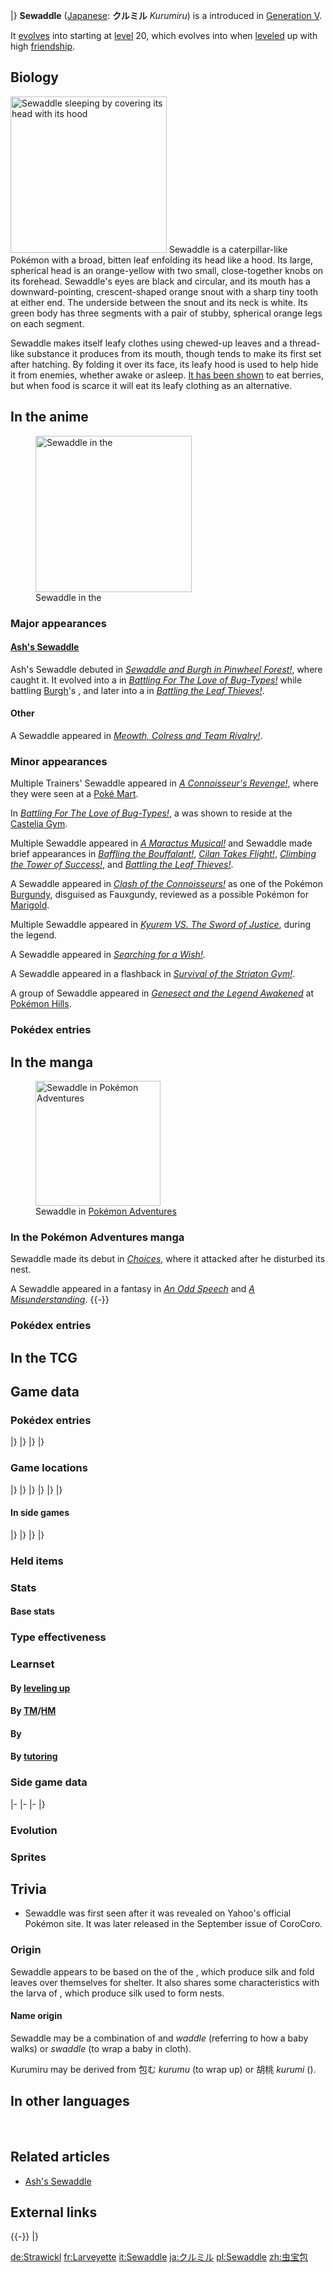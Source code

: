{{PokémonPrevNext/Head|type=Bug|type2=Grass}}
{{PokémonPrevNext/Pokémon|type=Bug|prevnum=539|prev=Sawk|nextnum=541|next=Swadloon|roundleft=tl|roundright=tr}}
{{PokémonPrevNext/Disambig|species=Sewaddle}}
|}
{{Pokémon Infobox
|name=Sewaddle
|jname=クルミル
|tmname=Kurumiru
|category=Sewing
|typebox=1
|type1=Bug
|type2=Grass
|abilityn=d
|ability1=Swarm
|ability2=Chlorophyll
|abilityd=Overcoat
|ndex=540
|udex=046
|u2dex=017
|height-ftin=1'00"
|height-m=0.3
|weight-lbs=5.5
|weight-kg=2.5
|egggroupn=1
|egggroup1=Bug
|eggcycles=15
|evtotal=1
|evde=1
|expyield=62
|lv100exp=1,059,860
|gendercode=127
|color=Yellow
|catchrate=255
|body=14
|pokefordex=sewaddle
|generation=5
|friendship=70
}}
'''Sewaddle''' ([[List of Japanese Pokémon names|Japanese]]: '''クルミル''' ''Kurumiru'') is a {{2t|Bug|Grass}} {{OBP|Pokémon|species}} introduced in [[Generation V]].

It [[Evolution|evolves]] into {{p|Swadloon}} starting at [[level]] 20, which evolves into {{p|Leavanny}} when [[level]]ed up with high [[friendship]].

==Biology==
[[File:Ash Sewaddle Rolled Up.png|thumb|left|250px|Sewaddle sleeping by covering its head with its hood]]
Sewaddle is a caterpillar-like Pokémon with a broad, bitten leaf enfolding its head like a hood. Its large, spherical head is an orange-yellow with two small, close-together knobs on its forehead. Sewaddle's eyes are black and circular, and its mouth has a downward-pointing, crescent-shaped orange snout with a sharp tiny tooth at either end. The underside between the snout and its neck is white. Its green body has three segments with a pair of stubby, spherical orange legs on each segment.

Sewaddle makes itself leafy clothes using chewed-up leaves and a thread-like substance it produces from its mouth, though {{p|Leavanny}} tends to make its first set after hatching. By folding it over its face, its leafy hood is used to help hide it from enemies, whether awake or asleep. [[BW018|It has been shown]] to eat berries, but when food is scarce it will eat its leafy clothing as an alternative.

==In the anime==
[[File:Ash Sewaddle.png|thumb|250px|left|Sewaddle in the {{pkmn|anime}}]]
===Major appearances===
====[[Ash's Sewaddle]]====
Ash's Sewaddle debuted in ''[[BW018|Sewaddle and Burgh in Pinwheel Forest!]]'', where {{Ash}} caught it. It evolved into a {{p|Swadloon}} in ''[[BW023|Battling For The Love of Bug-Types!]]'' while battling [[Burgh]]'s {{p|Whirlipede}}, and later into a {{p|Leavanny}} in ''[[BW074|Battling the Leaf Thieves!]]''.

====Other====
A Sewaddle appeared in ''[[BW119|Meowth, Colress and Team Rivalry!]]''.

===Minor appearances===
Multiple Trainers' Sewaddle appeared in ''[[BW019|A Connoisseur's Revenge!]]'', where they were seen at a [[Poké Mart]].

In ''[[BW023|Battling For The Love of Bug-Types!]]'', a {{DL|Burgh|Sewaddle}} was shown to reside at the [[Castelia Gym]].

Multiple Sewaddle appeared in ''[[BW053|A Maractus Musical!]]'' and Sewaddle made brief appearances in ''[[BW066|Baffling the Bouffalant!]]'', ''[[BW067|Cilan Takes Flight!]]'', ''[[BW069|Climbing the Tower of Success!]]'', and ''[[BW074|Battling the Leaf Thieves!]]''.

A Sewaddle appeared in ''[[BW080|Clash of the Connoisseurs!]]'' as one of the Pokémon [[Burgundy]], disguised as Fauxgundy, reviewed as a possible Pokémon for [[Marigold]].

Multiple Sewaddle appeared in ''[[M15|Kyurem VS. The Sword of Justice]]'', during the {{OBP|Swords of Justice|M15}} legend.

A Sewaddle appeared in ''[[BW132|Searching for a Wish!]].''

A Sewaddle appeared in a flashback in ''[[BW140|Survival of the Striaton Gym!]]''.

A group of Sewaddle appeared in ''[[M16|Genesect and the Legend Awakened]]'' at [[Pokémon Hills]].

===Pokédex entries===
{{Animedexheader|Unova}}
{{Animedexbody|BW018|Sewaddle|Ash's Pokédex|Sewaddle, the Sewing Pokémon. Sewaddle hides from its enemies by covering its head with a hood made from a leaf, and is known to eat its leafy clothing when food is scarce.}}
{{Animedexfooter/Pokémon|''Best Wishes''|Unova}}

==In the manga==
[[File:Sewaddle Adventures.png|thumb|200px|Sewaddle in [[Pokémon Adventures]]]]
===In the Pokémon Adventures manga===
Sewaddle made its debut in ''[[PS462|Choices]]'', where it attacked {{adv|Black}} after he disturbed its nest.

A Sewaddle appeared in a fantasy in ''[[PS466|An Odd Speech]]'' and ''[[PS507|A Misunderstanding]]''.
{{-}}

===Pokédex entries===
{{Mangadexheader}}
{{Mangadexbody|Pokémon Adventures|[[PS462|Choices]]|This Pokémon makes clothes for itself. It chews up leaves and sews them with sticky thread extruded from its mouth.}}
{{Mangadexfooter}}

==In the TCG==
{{main|Sewaddle (TCG)}}

==Game data==
===Pokédex entries===
{{Dex/Header|type=Bug|type2=Grass}}
{{Dex/NA|gen=V}}
{{Dex/Gen|gen=V}}
{{Dex/Entry1|v=Black|t=FFF|entry={{p|Leavanny}} dress it in clothes they made for it when it hatched. It hides its head in its hood while it is sleeping.}}
{{Dex/Entry1|v=White|entry=This Pokémon makes clothes for itself. It chews up leaves and sews them with sticky thread extruded from its mouth.}}
{{Dex/Entry2|v=Black 2|v2=White 2|t=FFF|entry=Since this Pokémon makes its own clothes out of leaves, it is a popular mascot for fashion designers.}}
|}
|}
{{Dex/Gen|gen=VI}}
{{Dex/Entry1|v=X|t=FFF|entry=This Pokémon makes clothes for itself. It chews up leaves and sews them with sticky thread extruded from its mouth.}}
{{Dex/Entry1|v=Y|entry=Since this Pokémon makes its own clothes out of leaves, it is a popular mascot for fashion designers.}}
{{Dex/Entry1|v=Omega Ruby|t=FFF|entry=This Pokémon makes clothes for itself. It chews up leaves and sews them with sticky thread extruded from its mouth.}}
{{Dex/Entry1|v=Alpha Sapphire|t=FFF|entry=Since this Pokémon makes its own clothes out of leaves, it is a popular mascot for fashion designers.}}
|}
|}
{{Dex/Footer}}

===Game locations===
{{Availability/Header|type=Bug|type2=Grass}}
{{Availability/NA|gen=V}}
{{Availability/Gen|gen=V}}
{{Availability/Entry2|v=Black|v2=White|t=FFF|area=[[Pinwheel Forest]] (inner)}}
{{Availability/Entry2|v=Black 2|v2=White 2|t=FFF|area=[[Route]]s {{rtn|12|Unova}} and {{rtn|20|Unova}}}}
|}
|}
{{Availability/Gen|gen=VI}}
{{Availability/Entry2|v=X|v2=Y|t=FFF|area=[[Pokémon breeding|Breed]] {{p|Swadloon}} or {{p|Leavanny}}}}
{{Availability/Entry2|v=Omega Ruby|v2=Alpha Sapphire|t=FFF|t2=FFF|area=[[Route]]s {{rtn|101|Hoenn}} and {{rtn|104|Hoenn}} ({{DL|DexNav|hidden Pokémon}}{{tt|*|After capturing or defeating Groudon/Kyogre}})}}
|}
|}
{{Availability/Gen|gen=VII}}
{{Availability/Entry2|v=Sun|v2=Moon|area={{pkmn|breeding|Breed}} {{p|Leavanny}}}}
{{Availability/Entry2|v=Ultra Sun|v2=Ultra Moon|area={{pkmn|breeding|Breed}} {{p|Leavanny}}}}
|}
|}
{{Availability/Footer}}

====In side games====
{{Availability/Header|type=Bug|type2=Grass}}
{{Availability/NA|gen=V}}
{{Availability/Gen|gen=V}}
{{Availability/Entry1|1|v=Rumble Blast|color={{fire color}}|area=Treetops: [[Soothing Shore]], Field: [[Soothing Shore]]}}
{{Availability/Entry1|1|v=PokéPark 2|link=PokéPark 2: Wonders Beyond|color={{grass color}}|area=[[Arbor Area]]}}
{{Availability/Entry1|1|v=Conquest|color={{silver color}}|area=[[Greenleaf]], [[Chrysalia]], [[Valora]]}}
{{Availability/Entry1|1|v=MD GTI|link=Pokémon Mystery Dungeon: Gates to Infinity|color={{silver color}}|area=[[Hazy Pass]] (1F-8F), [[Stompstump Peak]], [[Forest Grotto]] (1F-7F), [[Mountain Pass]] (1F-7F), [[Silent Tundra]] (B1-B26), [[Dreamy Island]] (1F-25F) [[Moonlit Forest]] (1F-28F), [[Slumbering Cave]] (B1-B99), [[Path of No Return]] (B1-B99), Magnagate dungeons}}
{{Availability/Entry1|1|v=Rumble U|color={{fire color}}|area=[[Verdant Plaza#Green Hide-and-Seek|Verdant Plaza: Green Hide-and-Seek]]}}
|}
|}
{{Availability/Gen|gen=VI}}
{{Availability/Entry1|1|v=Battle Trozei|color={{defense color}}|area=[[Safari Jungle#Sunday Stage 1|Safari Jungle: Stage 1]]{{dotw|Su}}}}
{{Availability/Entry1|1|v=Shuffle|color={{beauty color}}|area=Event: [[Special Stages#11th release|''Pokémon Safari'']] <small>(11th release)</small>}}
{{Availability/Entry1|1|v=Rumble World|color={{fire color}}|area=[[Starlight Islands#Time-Leap Plains|Starlight Islands: Time-Leap Plains]] <small>(All Areas)</small>}}
|}
|}
{{Availability/Footer}}

===Held items===
{{HeldItems
|type=Bug|type2=Grass
|bw1=Mental Herb|bw1type=None|bw1rar=5
|b2w21=Mental Herb|b2w21type=None|b2w21rar=5
|oras1=Mental Herb|oras1type=None|oras1rar=5
}}

===Stats===
====Base stats====
{{BaseStats
|type=Bug
|type2=Grass
|HP=45
|Attack=53
|Defense=70
|SpAtk=40
|SpDef=60
|Speed=42}}

===Type effectiveness===
{{TypeEffectiveness
|type1=Bug
|type2=Grass
|Normal=100
|Fighting=50
|Flying=400
|Poison=200
|Ground=25
|Rock=200
|Bug=200
|Ghost=100
|Steel=100
|Fire=400
|Water=50
|Grass=25
|Electric=50
|Psychic=100
|Ice=200
|Dragon=100
|Dark=100
|Fairy=100}}

===Learnset===
====By [[Level|leveling up]]====
{{learnlist/levelh/7|Sewaddle|Bug|Grass|5}}
{{learnlist/level7|1|Tackle|Normal|Physical|40|100|35}}
{{learnlist/level7|1|String Shot|Bug|Status|&mdash;|95|40}}
{{learnlist/level7|8|Bug Bite|Bug|Physical|60|100|20||'''}}
{{learnlist/level7|15|Razor Leaf|Grass|Physical|55|95|25||'''}}
{{learnlist/level7|22|Struggle Bug|Bug|Special|50|100|20||'''}}
{{learnlist/level7|29|Endure|Normal|Status|&mdash;|&mdash;|10}}
{{learnlist/level7|31|Sticky Web|Bug|Status|&mdash;|&mdash;|20}}
{{learnlist/level7|36|Bug Buzz|Bug|Special|90|100|10||'''}}
{{learnlist/level7|43|Flail|Normal|Physical|&mdash;|100|15}}
{{learnlist/levelf/7|Sewaddle|Bug|Grass|5}}

====By [[TM]]/[[HM]]====
{{learnlist/tmh/7|Sewaddle|Bug|Grass|5}}
{{learnlist/tm7|TM04|Calm Mind|Psychic|Status|&mdash;|&mdash;|20}}
{{learnlist/tm7|TM06|Toxic|Poison|Status|&mdash;|90|10}}
{{learnlist/tm7|TM10|Hidden Power|Normal|Special|60|100|15}}
{{learnlist/tm7|TM11|Sunny Day|Fire|Status|&mdash;|&mdash;|5}}
{{learnlist/tm7|TM16|Light Screen|Psychic|Status|&mdash;|&mdash;|30}}
{{learnlist/tm7|TM17|Protect|Normal|Status|&mdash;|&mdash;|10}}
{{learnlist/tm7|TM20|Safeguard|Normal|Status|&mdash;|&mdash;|25}}
{{learnlist/tm7|TM21|Frustration|Normal|Physical|&mdash;|100|20}}
{{learnlist/tm7|TM22|Solar Beam|Grass|Special|120|100|10||'''}}
{{learnlist/tm7|TM27|Return|Normal|Physical|&mdash;|100|20}}
{{learnlist/tm7|TM32|Double Team|Normal|Status|&mdash;|&mdash;|15}}
{{learnlist/tm7|TM42|Facade|Normal|Physical|70|100|20}}
{{learnlist/tm7|TM44|Rest|Psychic|Status|&mdash;|&mdash;|10}}
{{learnlist/tm7|TM45|Attract|Normal|Status|&mdash;|100|15}}
{{learnlist/tm7|TM48|Round|Normal|Special|60|100|15}}
{{learnlist/tm7|TM53|Energy Ball|Grass|Special|90|100|10||'''}}
{{learnlist/tm7|TM66|Payback|Dark|Physical|50|100|10}}
{{learnlist/tm7|TM85|Dream Eater|Psychic|Special|100|100|15}}
{{learnlist/tm7|TM86|Grass Knot|Grass|Special|&mdash;|100|20||'''}}
{{learnlist/tm7|TM87|Swagger|Normal|Status|&mdash;|85|15}}
{{learnlist/tm7|TM88|Sleep Talk|Normal|Status|&mdash;|&mdash;|10}}
{{learnlist/tm7|TM90|Substitute|Normal|Status|&mdash;|&mdash;|10}}
{{learnlist/tm7|TM96|Nature Power|Normal|Status|&mdash;|&mdash;|20}}
{{learnlist/tm7|TM100|Confide|Normal|Status|&mdash;|&mdash;|20}}
{{learnlist/tmf/7|Sewaddle|Bug|Grass|5}}

====By {{pkmn|breeding}}====
{{learnlist/breedh/7|Sewaddle|Bug|Grass|5}}
{{learnlist/breed7|{{MSP|015|Beedrill}}{{MSP|123|Scyther}}{{MSP|212|Scizor}}{{MSP|165|Ledyba}}{{MSP|166|Ledian}}{{MSP|167|Spinarak}}<br>{{MSP|168|Ariados}}{{MSP|283|Surskit}}{{MSP|291|Ninjask}}{{MSP|543|Venipede}}{{MSP|544|Whirlipede}}{{MSP|545|Scolipede}}<br>{{MSP|595|Joltik}}{{MSP|596|Galvantula}}{{MSP|617|Accelgor}}{{MSP|632|Durant}}{{MSP|738|Vikavolt}}|Agility|Psychic|Status|&mdash;|&mdash;|30}}
{{learnlist/breed7|{{MSP|012|Butterfree}}{{MSP|123|Scyther}}{{MSP|165|Ledyba}}{{MSP|166|Ledian}}{{MSP|193|Yanma}}{{MSP|469|Yanmega}}<br>{{MSP|284|Masquerain}}{{MSP|414|Mothim}}{{MSP|738|Vikavolt}}|Air Slash|Flying|Special|75|95|15}}
{{learnlist/breed7|{{MSP|165|Ledyba}}{{MSP|166|Ledian}}{{MSP|283|Surskit}}{{MSP|291|Ninjask}}{{MSP|545|Scolipede}}|Baton Pass|Normal|Status|&mdash;|&mdash;|40}}
{{learnlist/breed7|{{MSP|414|Mothim}}|Camouflage|Normal|Status|&mdash;|&mdash;|20}}
{{learnlist/breed7|{{MSP|046|Paras}}|Grassy Terrain|Grass|Status|—|—|10|*{{sup/7|USUM}}}}
{{learnlist/breed7|{{MSP|617|Accelgor}}|Me First|Normal|Status|&mdash;|&mdash;|20}}
{{learnlist/breed7|{{MSP|290|Nincada}}{{MSP|291|Ninjask}}|Mind Reader|Normal|Status|&mdash;|&mdash;|5}}
{{learnlist/breed7|{{MSP|123|Scyther}}{{MSP|212|Scizor}}|Razor Wind|Normal|Special|80|100|10}}
{{learnlist/breed7|{{MSP|193|Yanma}}{{MSP|469|Yanmega}}{{MSP|207|Gligar}}{{MSP|472|Gliscor}}{{MSP|291|Ninjask}}{{MSP|329|Vibrava}}<br>{{MSP|330|Flygon}}{{MSP|402|Kricketune}}{{MSP|543|Venipede}}{{MSP|544|Whirlipede}}{{MSP|545|Scolipede}}{{MSP|595|Joltik}}<br>{{MSP|596|Galvantula}}|Screech|Normal|Status|&mdash;|85|40}}
{{learnlist/breed7|{{MSP|012|Butterfree}}{{MSP|049|Venomoth}}{{MSP|165|Ledyba}}{{MSP|166|Ledian}}{{MSP|267|Beautifly}}{{MSP|269|Dustox}}<br>{{MSP|284|Masquerain}}{{MSP|414|Mothim}}{{MSP|637|Volcarona}}{{MSP|742|Cutiefly}}{{MSP|743|Ribombee}}|Silver Wind|Bug|Special|60|100|5||'''}}
{{learnlist/breedf/7|Sewaddle|Bug|Grass|5}}

====By [[Move Tutor|tutoring]]====
{{learnlist/tutorh/7|Sewaddle|Bug|Grass|5}}
{{learnlist/tutor7|Bug Bite|Bug|Physical|60|100|20||'''|no|yes}}
{{learnlist/tutor7|Electroweb|Electric|Special|55|95|15|||no|yes}}
{{learnlist/tutor7|Giga Drain|Grass|Special|75|100|10||'''|no|yes}}
{{learnlist/tutor7|Iron Defense|Steel|Status|—|—|15|||no|yes}}
{{learnlist/tutor7|Magic Coat|Psychic|Status|—|—|15|||no|yes}}
{{learnlist/tutor7|Seed Bomb|Grass|Physical|80|100|15||'''|no|yes}}
{{learnlist/tutor7|Signal Beam|Bug|Special|75|100|15||'''|no|yes}}
{{learnlist/tutor7|Snore|Normal|Special|50|100|15|||no|yes}}
{{learnlist/tutor7|Synthesis|Grass|Status|—|—|5|||no|yes}}
{{learnlist/tutor7|Worry Seed|Grass|Status|—|100|10|||no|yes}}
{{learnlist/tutorf/7|Sewaddle|Bug|Grass|5}}

===Side game data===
{{Spindata/Head|type=Bug|type2=Grass}}
{{Spindata/RumbleBlast|col=6|type=Bug
|att=1
|def=3
|speed=3
}}
|-
{{Spindata/PokéPark2|col=6|type=Bug|ndex=540
|pad=Her job was to eat and sleep up until recently. She just started walking down her own path.
}}
|-
{{Spindata/Conquest|col=6|type=Bug|ndex=540
|HP=2
|atk=1
|def=2
|spd=2
|range=3
|move=Bug Bite
|ability1=Grass Cloak
|ability2=Stealth
|ability3=Herbivore
|evo=Evolves into {{p|Swadloon}} when its Defense is 60 or higher
|link={{DL|List of Pokémon Conquest characters|Ujichika}} and {{DL|List of Pokémon Conquest characters|Ujihiro}}
}}
|-
{{Spindata/Battle Trozei|col=3|type=Bug|ndex=540
|power=1
}}
{{Spindata/Shuffle|col=3|type=Bug|ndex=540|num=611
|min=50
|max=100
|raisemaxlevel=5
|skill=Counterattack
|skilldesc=Deals even more damage the more disruptions there are.
}}
|}

===Evolution===
{{evobox-3
|type1=Bug
|type2=Grass
|pictype=art
|no1=540
|name1=Sewaddle
|type1-1=Bug
|type2-1=Grass
|evo1={{bag|Rare Candy}}<br>{{color2|000|Level|Level 20}}
|no2=541
|name2=Swadloon
|type1-2=Bug
|type2-2=Grass
|evo2={{bag|Soothe Bell}}<br>{{color2|000|Friendship}}
|no3=542
|name3=Leavanny
|type1-3=Bug
|type2-3=Grass
}}

===Sprites===
{{Spritebox/Header|type=Bug|type2=Grass}}
{{Spritebox/NA|gen=V}}
{{Spritebox/5|ndex=540}}
{{Spritebox/6|ndex=540}}
{{Spritebox/7|ndex=540}}
{{Spritebox/Footer|540|Sewaddle}}

==Trivia==
* Sewaddle was first seen after it was revealed on Yahoo's official Pokémon site. It was later released in the September issue of CoroCoro.

===Origin===
Sewaddle appears to be based on the {{wp|caterpillar}} of the {{wp|Epargyreus clarus|silver-spotted skipper}}, which produce silk and fold leaves over themselves for shelter. It also shares some characteristics with the larva of {{wp|Weaver ant|weaver ants}}, which produce silk used to form nests.

====Name origin====
Sewaddle may be a combination of ''{{wp|sewing|sew}}'' and ''waddle'' (referring to how a baby walks) or ''swaddle'' (to wrap a baby in cloth).

Kurumiru may be derived from 包む ''kurumu'' (to wrap up) or 胡桃 ''kurumi'' ({{wp|Juglans|walnut tree}}).

==In other languages==
{{Other languages|type=Bug|type2=Grass
|ja=クルミル ''Kurumiru''|jameaning=From {{tt|包む ''kurumu''|to wrap up}} or {{tt|胡桃 ''kurumi''|walnut tree}}
|de=Strawickl|demeaning=From ''{{tt|Strahl|beam}}'' and ''{{tt|wickeln|to swaddle}}''
|fr=Larveyette|frmeaning=From ''{{tt|larve|larva}}'' and ''{{tt|layette|baby linen}}''
|es=Sewaddle|esmeaning=Same as English name
|it=Sewaddle|itmeaning=Same as English name
|ko=두르보 ''Durbo''|komeaning=From {{tt|두르다 ''dureuda''|to wrap around, to wear}} and {{tt|보 (褓)|a wrapping cloth}}
|zh_cmn=蟲寶包 / 虫宝包 ''Chóngbǎobāo''|zh_cmnmeaning=From {{tt|蟲 ''chóng''|bug}}, {{tt|寶寶 ''bǎobǎo''|baby}} and {{tt|包 ''bāo''|to wrap}}.
|ru=Севаддл ''Sevaddl''|rumeaning=Transcription of English name
}}
<br clear="left">

==Related articles==
* [[Ash's Sewaddle]]
<!--
==Notes==
<references />-->

==External links==

{{-}}
{{PokémonPrevNext/Head|type=Bug|type2=Grass}}
{{PokémonPrevNext/Pokémon|type=Bug|prevnum=539|prev=Sawk|nextnum=541|next=Swadloon}}
|}
{{Project Pokédex notice}}

[[de:Strawickl]]
[[fr:Larveyette]]
[[it:Sewaddle]]
[[ja:クルミル]]
[[pl:Sewaddle]]
[[zh:虫宝包]]